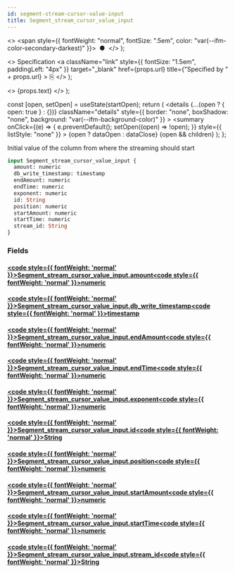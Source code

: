 ```yaml
---
id: segment-stream-cursor-value-input
title: Segment_stream_cursor_value_input
---
```


<head>
  <meta content="noindex" name="robots" />
  <meta charset="utf-8" />
</head>

  <>
    <span style={{ fontWeight: "normal", fontSize: ".5em", color: "var(--ifm-color-secondary-darkest)" }}>
      &nbsp;●&nbsp;
    </span>
  </>
);

  <>
    Specification
    <a
      className="link"
      style={{ fontSize: "1.5em", paddingLeft: "4px" }}
      target="_blank"
      href={props.url}
      title={"Specified by " + props.url}
    >
      ⎘
    </a>
  </>
);

  <>
    <span className={props.class}>{props.text}</span>
  </>
);


  const [open, setOpen] = useState(startOpen);
  return (
    <details
      {...(open ? { open: true } : {})}
      className="details"
      style={{ border: "none", boxShadow: "none", background: "var(--ifm-background-color)" }}
    >
      <summary
        onClick={(e) => {
          e.preventDefault();
          setOpen((open) => !open);
        }}
        style={{ listStyle: "none" }}
      >
        {open ? dataOpen : dataClose}
      </summary>
      {open && children}
    </details>
  );
};

Initial value of the column from where the streaming should start

```graphql
input Segment_stream_cursor_value_input {
  amount: numeric
  db_write_timestamp: timestamp
  endAmount: numeric
  endTime: numeric
  exponent: numeric
  id: String
  position: numeric
  startAmount: numeric
  startTime: numeric
  stream_id: String
}
```

### Fields

#### [<code style={{ fontWeight: 'normal' }}>Segment_stream_cursor_value_input.<b>amount</b></code>](#)<Bullet />[<code style={{ fontWeight: 'normal' }}><b>numeric</b></code>](/docs/api/lockup/graphql/envio/scalars/numeric.mdx) <Badge class="badge badge--secondary " text="scalar"/>

#### [<code style={{ fontWeight: 'normal' }}>Segment_stream_cursor_value_input.<b>db_write_timestamp</b></code>](#)<Bullet />[<code style={{ fontWeight: 'normal' }}><b>timestamp</b></code>](/docs/api/lockup/graphql/envio/scalars/timestamp.mdx) <Badge class="badge badge--secondary " text="scalar"/>

#### [<code style={{ fontWeight: 'normal' }}>Segment_stream_cursor_value_input.<b>endAmount</b></code>](#)<Bullet />[<code style={{ fontWeight: 'normal' }}><b>numeric</b></code>](/docs/api/lockup/graphql/envio/scalars/numeric.mdx) <Badge class="badge badge--secondary " text="scalar"/>

#### [<code style={{ fontWeight: 'normal' }}>Segment_stream_cursor_value_input.<b>endTime</b></code>](#)<Bullet />[<code style={{ fontWeight: 'normal' }}><b>numeric</b></code>](/docs/api/lockup/graphql/envio/scalars/numeric.mdx) <Badge class="badge badge--secondary " text="scalar"/>

#### [<code style={{ fontWeight: 'normal' }}>Segment_stream_cursor_value_input.<b>exponent</b></code>](#)<Bullet />[<code style={{ fontWeight: 'normal' }}><b>numeric</b></code>](/docs/api/lockup/graphql/envio/scalars/numeric.mdx) <Badge class="badge badge--secondary " text="scalar"/>

#### [<code style={{ fontWeight: 'normal' }}>Segment_stream_cursor_value_input.<b>id</b></code>](#)<Bullet />[<code style={{ fontWeight: 'normal' }}><b>String</b></code>](/docs/api/lockup/graphql/envio/scalars/string.mdx) <Badge class="badge badge--secondary " text="scalar"/>

#### [<code style={{ fontWeight: 'normal' }}>Segment_stream_cursor_value_input.<b>position</b></code>](#)<Bullet />[<code style={{ fontWeight: 'normal' }}><b>numeric</b></code>](/docs/api/lockup/graphql/envio/scalars/numeric.mdx) <Badge class="badge badge--secondary " text="scalar"/>

#### [<code style={{ fontWeight: 'normal' }}>Segment_stream_cursor_value_input.<b>startAmount</b></code>](#)<Bullet />[<code style={{ fontWeight: 'normal' }}><b>numeric</b></code>](/docs/api/lockup/graphql/envio/scalars/numeric.mdx) <Badge class="badge badge--secondary " text="scalar"/>

#### [<code style={{ fontWeight: 'normal' }}>Segment_stream_cursor_value_input.<b>startTime</b></code>](#)<Bullet />[<code style={{ fontWeight: 'normal' }}><b>numeric</b></code>](/docs/api/lockup/graphql/envio/scalars/numeric.mdx) <Badge class="badge badge--secondary " text="scalar"/>

#### [<code style={{ fontWeight: 'normal' }}>Segment_stream_cursor_value_input.<b>stream_id</b></code>](#)<Bullet />[<code style={{ fontWeight: 'normal' }}><b>String</b></code>](/docs/api/lockup/graphql/envio/scalars/string.mdx) <Badge class="badge badge--secondary " text="scalar"/>
